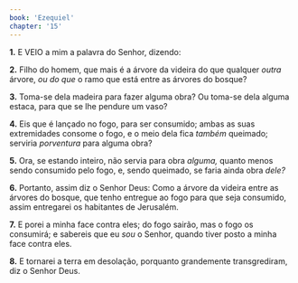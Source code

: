 ```yaml
---
book: 'Ezequiel'
chapter: '15'
---
```


**1.** E VEIO a mim a palavra do Senhor, dizendo:

**2.** Filho do homem, que mais é a árvore da videira do que qualquer *outra* árvore, *ou do que* o ramo que está entre as árvores do bosque?

**3.** Toma-se dela madeira para fazer alguma obra? Ou toma-se dela alguma estaca, para que se lhe pendure um vaso?

**4.** Eis que é lançado no fogo, para ser consumido; ambas as suas extremidades consome o fogo, e o meio dela fica *também* queimado; serviria *porventura* para alguma obra?

**5.** Ora, se estando inteiro, não servia para obra *alguma,* quanto menos sendo consumido pelo fogo, e, sendo queimado, se faria ainda obra *dele?*

**6.** Portanto, assim diz o Senhor Deus: Como a árvore da videira entre as árvores do bosque, que tenho entregue ao fogo para que seja consumido, assim entregarei os habitantes de Jerusalém.

**7.** E porei a minha face contra eles; do fogo sairão, mas o fogo os consumirá; e sabereis que eu *sou* o Senhor, quando tiver posto a minha face contra eles.

**8.** E tornarei a terra em desolação, porquanto grandemente transgrediram, diz o Senhor Deus.